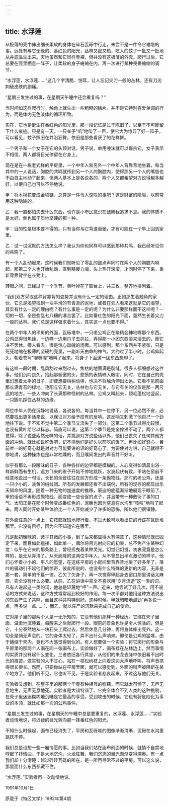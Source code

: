 ```yaml
---
---
---
```

title: 水浮莲
---




从极薄的壳中伸出细长柔软的身体在碎石瓦砾中行走，未尝不是一件令它难堪的事。远处有与它无缘的、番红色的阳光，丛林又密又热，吃人的蚊子一批又一批地从井底滋生出来。天地虽然和它同样赤裸，但并没有这极薄的外壳。爬行过后，它总要在壳里栖息一阵子，让柔软的身子蜷缩在内，再一次进行某种畏畏缩缩的调节。

“水浮莲，水浮莲……”这几个字清脆、悦耳，让人忘记尖刀一般的丛林，还有刀刃刺破皮肤的剧痛。

“星期三发生过的事，在星期天午睡中还会重复吗？”

当时间如这样爬行时，触角上就生出一些粗糙的鳞片。并不是它特别喜爱单调的行为，而是体内无色液体的循环所致。

实在，它也是诞生在番红色的阳光里，那一段记忆是过于陈旧了，以至于不可能留下什么痕迹。只是有一天，一只雀子“叽”地叫了一声，使它大为惊异了好一阵子。可以看见，蚊子照旧在井沿狂舞，依旧是那些看厌了的花样舞。

一个男子和一个女子在它的头顶对话，男子说，单用唾沫就可以谋杀它，女子表示不相信。两人都将目光停留在它身上。

现在是在一栋老式样的平房里，一个中年人和另外一个中年人背靠背地坐着。每当其中的一人说话，胸腔的共鸣就传到另一个人的胸腔内，使得那另一个人的嘴唇也不由自主地动了起来，但两人基本上是各说各的，两个人又都希望对方说得越多越好，以便自己也可以不停地说。

甲：将木棉花变成金项链，总算是一件令人惊叹的事吧？这是财富的隐喻，以前常用这种隐喻的。

乙：我一直都怕失去什么东西，也许是小市民意识在鼓舞我追求不息。我的体质不是太好，倒也属于质地坚硬的那一种。

甲：目的性是根本要不得的。只有当你与它背道而驰，才有可能在一个早上回到家里。

乙：试一试沉默的方法怎么样？我认为你也同样可以感到那种共鸣，我已经听见你的共鸣了。

有一个人乱动起来。这时候我们就听见了零乱的鼓点声同时在两个人的胸腔内响起。那第二个人也开始乱动，直到精疲力竭，头上热汗滚滚，才同时停了下来，重新背靠背坐在长凳上。

转眼之间，已经过了一个季节，黄叶掉在了窗台上，共三枚，整齐地排列着。

“我们双方采取这种背靠背的姿势并没有什么一定的理由。正如那生着触角的家伙，它总是渴望找到一块平滑的有青苔的泥地，或者在旁人看来这就是它的渴望，其实有什么一定的理由呢？有什么事是一定的呢？为什么非要那样而不这样呢？一切的一切，全是些乱七八糟的凑合罢了。比如番红色的阳光下面，竟然生长着尖刀一般的丛林。我们总是这样强求着什么，其实这一点也要不得。”

在两个中年人的平房的外面，瓦砾堆中，一只老公鸡正在聚精会神地啄那个东西。公鸡显得很焦躁，一边啄一边用爪子去扒拉，弄得那一小团东西滚来滚去的，而它决不罢休。旁人看去，很是惊心动魄的场面。可以感到，那个东西并不紧张，只是死死地缩在极薄的坚硬的壳里，一副听天由命的神气。大约过了半小时，公鸡仰起头，朝着苍穹“喔喔喔”地叫了起来，将身子下面这一团东西忘却了。

有这样一段时期，乱风刮过来刮过去，焦枯的地面满是裂缝。很多人都细想过这件事。他们沉吟良久，抬起那骄傲的头，悲愤的表情映入眼帘。同时，它在自己的壳里幻想着太平的日子，即使想要稍稍动弹，也决不将触角伸出太远。它看不见前面那长满青苔的绿地。艳阳与它无关，丛林也与它无关，与它有关的仅仅是那一两尺远的地方。一些人冲向了长满那种怪树的丛林。公鸡又叫起来，颈毛蓬松地竖起，一只脚爪踩住丛林的边缘。

两位中年人仍在沉静地说话，各说各的。每当其中一位停下，另一位必然不安，必然要找出更多话来说，以保证对方给予应有的反响。这反响又刺激了他自己一个劲地往下说。于不知不觉中第二个季节又流失了一部分。这第二个季节过得比较慢，也没有黄叶给它以标志。简直可以说，这第二个季节是完全停滞不动了。两个人都觉得，除了说些索然无味的话，并挑逗对方说些话以外，他们已丧失了任何其他方面的冲动。就比如说吃饭吧，记不清他们是好久以前吃的饭了。再比如好奇心，目前唯一的好奇心就是对对方可能要讲的话的好奇心了。为要使对方讲，自己就得不停地讲，这种操练也是非常枯燥的，而且喉间发出的声音并不好听。

似乎有那么一段暧昧的日子，各种各样的边界都是模糊的。人心变得如清晨出浴一样新鲜而有生机，远方飞来的雀子开始不停地跳跃，水波起伏有致。甲站在窗前不经意地说出一句话，长长的余音往往在前方形成一条抛物线。那时的老公鸡，还是一只小小的、淡黄的绒线团。所有的发展都还看不出端倪，所有的现存的都显出乐天知命的风度。随着一种无物的加速度的推移，窘迫的底蕴渐渐地展现于眼前了。甲的话语不再形成抛物线，而变成一些仓促的点子，并且带有一种敷衍了事的口气。太阳正是在那个时候变成番红色的，泥鳅也因为窒息在水沟里“吱吱”地叫了起来。两人同时开始某种体验比一个人开始减少了许多的恐怖，所以他们很镇静。

在外面任意的一点上，它按部就班地爬行着，不过大致可以看出它的行踪在瓦砾堆那里。它没有目标，因为它不知道它在哪里。

凡是起初暧昧的，微乎其微的小事，到了后来都显得大有深意了，这种情形既已固定下来，而且如此褴褛，如此单一，偶尔将目光射向它的初衷，总不免产生某种幻觉：似乎在它来的那条路上，曾经摇曳着某种灵光。幻觉归幻觉，初衷究竟是怎么样的，是无从弄清了。从天而降的这两位中年人，从不曾显出半点激动的样子。他们心怀着小小的、平凡的愿望，在这栋平房的小房间里背靠背地坐了好多年了。落叶的骚动引不起他们的惊奇，彼此所说的，也没有什么特殊的更新的内容，无非是那一套，简单的千篇一律。乙欠了欠身子，再一次觉得甲起身去窗口那里讲话太麻烦，完全没有什么必要。从前，乙在讲话中完全不喜欢用“岁月流逝”这一类的词，凡有人说起这一类的词，他总是轻蔑地“哼”一声。近来，他尝试了好几次，用不说话的方式来说话，这种方式常常起到较好的作用。每一次甲都对他用这种方法说出的东西产生了共鸣，而且这种共鸣特别好。这种时候，甲就暗暗地鼓劲“再多说一点，再多说一点……”，而乙，就以庄严的沉默来完成自己的使命。

它对屋子里的那两个人是一无所知的，它没有他们那样一种经历。它缩在壳子里面，温柔地沉睡着。每醒来之后就爬行一段。眼前的景象也许是令人惊骇的，但是它，十分泰然地从一块石头上爬过去，然后休息几分钟，再将身体伸出壳外。这一切全是悄无声息的。它的身体太轻了，弄不出什么声响来。即使是公鸡的猛啄，由于蜷缩于壳内，竟也不大感觉得到似的。有人想要做一个实验：将它爬行的形象与平房里的那两个人画在同一张画布上。实验做好了，画布挂在丛林边上，然而事情的实质并没有起什么变化。三者依旧各行其是，从他们的来龙去脉中依旧看不出时光的痕迹。做实验的人不甘心，站在一枝松树枝上向着这边大声地呼叫，将声音拖得很长很长。然而，只要你站在平房里面，就可以感觉到，外面的叫声被阻断在某个地方了。他们听不见，它也听不见。于是实验者悲哀起来，不过这与他们无关。

实验者又想到，在屋子里的那两个毕竟有种相互的慰藉，而它就太可怜了，无声无息地生，无声无息地死。实验者是大错特错了。它完全体会不到人类的这种挑剔，在壳子里迷迷糊糊地沉睡是它最高的享受。受到攻击的时候，它也有将危险化为享受的本领，就比如那一次的公鸡事件。

“星期三发生过的事，在星期天的午睡中总是要重复的，水浮莲、水浮莲……”实验者动情地说，将迟疑的目光转向那一抹番红色的阳光。

不知什么时候起，画布已经消失了，平房和瓦砾堆的图像渐渐清晰，泥鳅在水沟里跳跃不停。

我们总是设想一些一厢情愿的事。比如当我们站在画布前面的时候，就情不自禁地哼起了抒情曲。于是大地沉沦，火龙狂舞，我们沉思的目光渐渐变得深奥。有一点我们却十分清楚：越过碎砖瓦砾的所在，是一所再寻常不过的平房。可以这么说，那里面什么东西都藏不住。

“水浮莲。”实验者再一次动情地说。

1991年10月1日

原载于《特区文学》1992年第4期